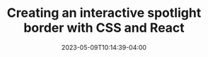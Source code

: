 ---
title: Creating an interactive spotlight border with CSS and React
date: 2023-05-09T10:14:39-04:00
url: https://julienthibeaut.xyz/blog/create-spotlight-border-with-react-css
---